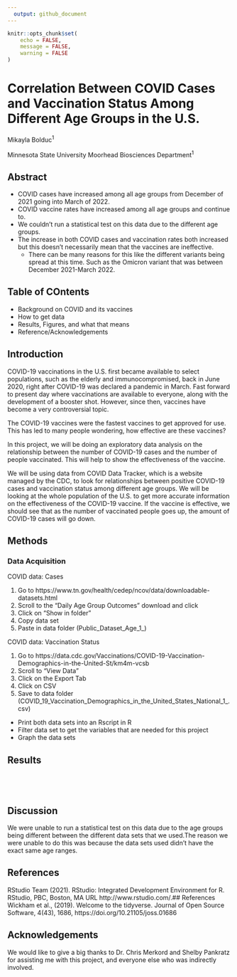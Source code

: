 ```yaml
---
  output: github_document
---
```

  
```r
knitr::opts_chunk$set(
	echo = FALSE,
	message = FALSE,
	warning = FALSE
)
```

# Correlation Between COVID Cases and Vaccination Status Among Different Age Groups in the U.S.

Mikayla Bolduc^1^
  
  Minnesota State University Moorhead Biosciences Department^1^

## Abstract

- COVID cases have increased among all age groups from December of 2021 going into March of 2022.
- COVID vaccine rates have increased among all age groups and continue to. 
- We couldn't run a statistical test on this data due to the different age groups.
- The increase in both COVID cases and vaccination rates both increased but this doesn't necessarily mean that the vaccines are ineffective.
  - There can be many reasons for this like the different variants being spread at this time. Such as the Omicron variant that was between December 2021-March 2022.

## Table of COntents
- Background on COVID and its vaccines
- How to get data
- Results, Figures, and what that means
- Reference/Acknowledgements 

## Introduction

COVID-19 vaccinations in the U.S. first became available to select populations, such as the elderly and immunocompromised, back in June 2020, right after COVID-19 was declared a pandemic in March. Fast forward to present day where vaccinations are available to everyone, along with the development of a booster shot. However, since then, vaccines have become a very controversial topic. 

The COVID-19 vaccines were the fastest vaccines to get approved for use. This has led to many people wondering, how effective are these vaccines?
  
  In this project, we will be doing an exploratory data analysis on the relationship between the number of COVID-19 cases and the number of people vaccinated. This will help to show the effectiveness of the vaccine. 

We will be using data from COVID Data Tracker, which is a website managed by the CDC, to look for relationships between positive COVID-19 cases and vaccination status among different age groups. We will be looking at the whole population of the U.S. to get more accurate information on the effectiveness of the COVID-19 vaccine. If the vaccine is effective, we should see that as the number of vaccinated people goes up, the amount of COVID-19 cases will go down. 

## Methods

### Data Acquisition

COVID data: Cases

1.  Go to https://www.tn.gov/health/cedep/ncov/data/downloadable-datasets.html
2. Scroll to the "Daily Age Group Outcomes" download and click 
3. Click on "Show in folder"
4. Copy data set
5. Paste in data folder (Public_Dataset_Age_1_)


COVID data: Vaccination Status

1. Go to https://data.cdc.gov/Vaccinations/COVID-19-Vaccination-Demographics-in-the-United-St/km4m-vcsb
2. Scroll to "View Data"
3. Click on the Export Tab
4. Click on CSV
5. Save to data folder (COVID_19_Vaccination_Demographics_in_the_United_States_National_1_.csv)

- Print both data sets into an Rscript in R
- Filter data set to get the variables that are needed for this project
- Graph the data sets 

## Results

```r

```


```r

```

```r

```

```r

```


## Discussion

  We were unable to run a statistical test on this data due to the age groups being different between the different data sets that we used.The reason we were unable to do this was because the data sets used didn't have the exact same age ranges.

## References
RStudio Team (2021). RStudio: Integrated Development Environment for R.
  RStudio, PBC, Boston, MA URL http://www.rstudio.com/.## References
Wickham et al., (2019). Welcome to the tidyverse. Journal of Open Source
  Software, 4(43), 1686, https://doi.org/10.21105/joss.01686

## Acknowledgements
We would like to give a big thanks to Dr. Chris Merkord and Shelby Pankratz for assisting me with this project, and everyone else who was indirectly involved. 
